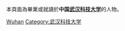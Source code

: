 {{Catnav|頁面分類|人物|校友|大學校友|中國大學校友}}

本頁面為畢業或就讀於'''中国[[武汉科技大学|武汉科技大学]]'''的人物。

[[Category:湖北高校校友|Wuhan]]
[[Category:武汉科技大学|Category:武汉科技大学]]